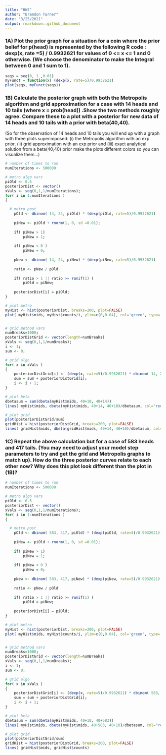 ```yaml
---
title: "HW4"
author: "Brandon Turner"
date: "3/25/2021"
output: rmarkdown::github_document
---
```

### 1A) Plot the prior graph for a situation for a coin where the prior belief for p(head) is represented by the following R code : dexp(x, rate =5) / 0.9932621 for values of 0 <= x <= 1 and 0 otherwise.  (We choose the denominator to make the Integral between 0 and 1 sum to 1).
```r
seqs = seq(0, 1 ,0.01)
myFunct = function(x) (dexp(x, rate=5)/0.9932621)
plot(seqs, myFunct(seqs))

```

### 1B) Calculate the posterior graph with both the Metropolis algorithm and grid approximation for a case with 14 heads and 10 tails (where x = prob(head)) .Show the two methods roughly agree.  Compare these to a plot with a posterior for new data of 14 heads and 10 tails with a prior with beta(40,40).
(So for the observation of 14 heads and 10 tails you will end up with a graph with three plots superimposed: (i) the Metropolis algorithm with an exp prior, (ii) grid approximation with an exp prior and (iii) exact analytical solution from a beta(40,40) prior make the plots different colors so you can visualize them…)

```r
# number of times to run
numIterations <- 500000

# metro algo vars
piOld <- 0.5
posteriorDist <- vector()
xVals <- seq(0,1,1/numIterations);
for( i in 1:numIterations )
{

  # metro post
	pOld <- dbinom( 14, 24, piOld) * (dexp(piOld, rate=5)/0.9932621)
  
	piNew <- piOld + rnorm(1, 0, sd =0.01);
	
	if( piNew > 1) 
		piNew = 1;
	
	if( piNew < 0 ) 
		piNew = 0;
		
	pNew <- dbinom( 14, 24, piNew) * (dexp(piNew, rate=5)/0.9932621)
	
	ratio <- pNew / pOld
	
	if( ratio > 1 || ratio >= runif(1) ) 
		piOld = piNew;
		
	posteriorDist[i] = piOld;	
}

# plot metro 
myHist <- hist(posteriorDist, breaks=200, plot=FALSE)
plot( myHist$mids, myHist$counts/i, ylim=c(0,0.04), col='green', type='l') 


# grid method vars
numBreaks=1000;
posteriorDistGrid <- vector(length=numBreaks)
xVals <- seq(0,1,1/numBreaks);
i <- 1;
sum <- 0;

# grid algo 
for( x in xVals )
{
	posteriorDistGrid[i] <- (dexp(x, rate=5)/0.9932621) * dbinom( 14, 24, x)
	sum = sum + posteriorDistGrid[i];
	i <- i + 1;	
}

# plot beta 
dbetasum = sum(dbeta(myHist$mids, 40+10, 40+14))
lines( myHist$mids, dbeta(myHist$mids, 40+14, 40+10)/dbetasum, col="red")

# plot grid
plot(posteriorDistGrid/sum)
gridHist = hist(posteriorDistGrid, breaks=200, plot=FALSE)
lines( gridHist$mids, dbeta(gridHist$mids, 40+14, 40+10)/dbetasum, col="red")

```

### 1C) Repeat the above calculation but for a case of 583 heads and 417 tails. (You may need to adjust your model step parameters to try and get the grid and Metropolis graphs to match up).  How do the three posterior curves relate to each other now?  Why does this plot look different than the plot in (1B)?
```r
# number of times to run
numIterations <- 500000

# metro algo vars
piOld <- 0.5
posteriorDist <- vector()
xVals <- seq(0,1,1/numIterations);
for( i in 1:numIterations )
{

  # metro post
	pOld <- dbinom( 583, 417, piOld) * (dexp(piOld, rate=5)/0.9932621)
  
	piNew <- piOld + rnorm(1, 0, sd =0.01);
	
	if( piNew > 1) 
		piNew = 1;
	
	if( piNew < 0 ) 
		piNew = 0;
		
	pNew <- dbinom( 583, 417, piNew) * (dexp(piNew, rate=5)/0.9932621)
	
	ratio <- pNew / pOld
	
	if( ratio > 1 || ratio >= runif(1) ) 
		piOld = piNew;
		
	posteriorDist[i] = piOld;	
}

# plot metro 
myHist <- hist(posteriorDist, breaks=200, plot=FALSE)
plot( myHist$mids, myHist$counts/i, ylim=c(0,0.04), col='green', type='l') 


# grid method vars
numBreaks=1000;
posteriorDistGrid <- vector(length=numBreaks)
xVals <- seq(0,1,1/numBreaks);
i <- 1;
sum <- 0;

# grid algo 
for( x in xVals )
{
	posteriorDistGrid[i] <- (dexp(x, rate=5)/0.9932621) * dbinom( 583, 417, x)
	sum = sum + posteriorDistGrid[i];
	i <- i + 1;	
}

# plot beta 
dbetasum = sum(dbeta(myHist$mids, 40+10, 40+583))
lines( myHist$mids, dbeta(myHist$mids, 40+583, 40+10)/dbetasum, col="red")

# plot grid
plot(posteriorDistGrid/sum)
gridHist = hist(posteriorDistGrid, breaks=200, plot=FALSE)
lines( gridHist$mids, gridHist$counts)
```

